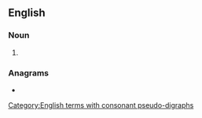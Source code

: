 ==English==

===Noun===
{{head|en|noun plural form}}

# {{plural of|masthead|lang=en}}

===Anagrams===
* {{anagrams|en|a=aadehmsst|Steadhams}}

[[Category:English terms with consonant pseudo-digraphs]]